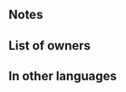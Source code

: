 {{Special
|tagid=SID_氷蒼
|name=Iceberg
|charge=3
|effect=Boosts damage by 50% of unit's Res.
|cost=200
|required=Chilling Wind
|exclusive=0
|canUseMove={{MoveList|all}}
|canUseWeapon={{WeaponList|exclude=Staff}}
|properties=random_all,offensive_special
}}
==Notes==
{{DamageBoost}}
==List of owners==
{{Skill Hero List}}
{{NoInheritHeroes}}
==In other languages==
{{OtherLanguages
|japanese=氷蒼
|german=Eisberg
|spanishEU=Iceberg
|spanishLA=Iceberg
|french=Iceberg
|italian=Iceberg
|chineseTW=冰蒼
|portuguese=Iceberg
}}
{{Specials Navbox}}